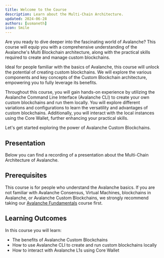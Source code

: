 ```yaml
---
title: Welcome to the Course
description: Learn about the Multi-Chain Architecture.
updated: 2024-06-28
authors: [usmaneth]
icon: Smile
---
```


Are you ready to dive deeper into the fascinating world of Avalanche? This course will equip you with a comprehensive understanding of the Avalanche's Multi Blockchain architecture, along with the practical skills required to create and manage custom blockchains.

Ideal for people familiar with the basics of Avalanche, this course will unlock the potential of creating custom blockchains. We will explore the various components and key concepts of the Custom Blockchain architecture, empowering you to fully leverage its benefits.

Throughout this course, you will gain hands-on experience by utilizing the Avalanche Command Line Interface (Avalanche CLI) to create your own custom blockchains and run them locally. You will explore different variations and configurations to learn the versatility and advantages of custom blockchains. Additionally, you will interact with the local instances using the Core Wallet, further enhancing your practical skills.

Let's get started exploring the power of Avalanche Custom Blockchains.

## Presentation

Below you can find a recording of a presentation about the Multi-Chain Architecture of Avalanche.

<YouTube id="Yy7_ZiBWXWQ"/>

## Prerequisites

This course is for people who understand the Avalanche basics. If you are not familiar with Avalanche Consensus, Virtual Machines, blockchains in Avalanche, or Avalanche Custom Blockchains, we strongly recommend taking our [Avalanche Fundamentals](/course/avalanche-fundamentals) course first.

## Learning Outcomes

In this course you will learn:

- The benefits of Avalanche Custom Blockchains
- How to use Avalanche CLI to create and run custom blockchains locally
- How to interact with Avalanche L1s using Core Wallet

